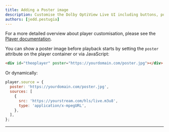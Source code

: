```yaml
---
title: Adding a Poster image
description: Customise the Dolby OptiView Live UI including buttons, poster image, logo overlays, and stream messaging.
authors: [jedd.pestugia]
---
```


For a more detailed overview about player customisation, please see the [Player documentation](/theoplayer/getting-started/sdks/web/getting-started/).

You can show a poster image before playback starts by setting the `poster` attribute on the player container or via JavaScript:

```html
<div id="theoplayer" poster="https://yourdomain.com/poster.jpg"></div>
```

Or dynamically:

```js
player.source = {
  poster: 'https://yourdomain.com/poster.jpg',
  sources: [
    {
      src: 'https://yourstream.com/hls/live.m3u8',
      type: 'application/x-mpegURL',
    },
  ],
};
```

---